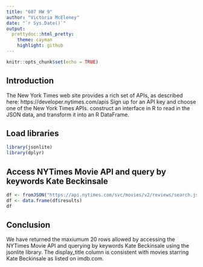 ---
title: "607 HW 9"
author: "Victoria McEleney"
date: "`r Sys.Date()`"
output:
  prettydoc::html_pretty:
    theme: cayman
    highlight: github
---

```{r setup, include=TRUE}
knitr::opts_chunk$set(echo = TRUE)
```
## Introduction

The New York Times web site provides a rich set of APIs, as described here: https://developer.nytimes.com/apis
Sign up for an API key and choose one of the New York Times APIs. construct an interface in R to read in the JSON data, and transform it into an R DataFrame.

## Load libraries
```{r}
library(jsonlite)
library(dplyr)
```

## Access NYTimes Movie API and query by keywords Kate Beckinsale 
```{r}
df <- fromJSON("https://api.nytimes.com/svc/movies/v2/reviews/search.json?query=kate+beckinsale&api-key=t8jjTBB9jh07Izw30VZciBZVqvsFQUV7", flatten = TRUE)
df <- data.frame(df$results)
df
```

## Conclusion
We have returned the maxiumum 20 rows allowed by accessing the NYTimes Movie API and querying by keywords Kate Beckinsale using the jsonlite library. The display_title column is consistent with movies starring Kate Beckinsale as listed on imdb.com.

